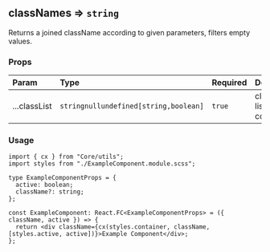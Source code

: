 
<Meta title="Core/Utils/classNames" />

## classNames ⇒ <code>string</code>

Returns a joined className according to given parameters, filters empty values.

### Props

| Param        | Type                                                                                    | Required          | Description                   |
| :----------- | :-------------------------------------------------------------------------------------- | :---------------- | :---------------------------- |
| ...classList | <code>string</code><code>null</code><code>undefined</code><code>[string,boolean]</code> | <code>true</code> | className list to be combined |

### Usage

```tsx
import { cx } from "Core/utils";
import styles from "./ExampleComponent.module.scss";

type ExampleComponentProps = {
  active: boolean;
  className?: string;
};

const ExampleComponent: React.FC<ExampleComponentProps> = ({ className, active }) => {
  return <div className={cx(styles.container, className, [styles.active, active])}>Example Component</div>;
};
```
